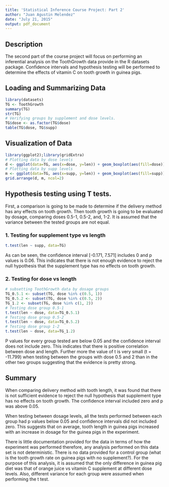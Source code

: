 ```yaml
---
title: 'Statistical Inference Course Project: Part 2'
author: "Juan Agustin Melendez"
date: "July 21, 2015"
output: pdf_document
---
```


## Description
The second part of the course project will focus on performing an inferential analysis on the ToothGrowth data provide in the R datasets package. Confidence intervals and hypothesis testing will be performed to determine the effects of vitamin C on tooth growth in guinea pigs.

## Loading and Summarizing Data

```r
library(datasets)
TG <- ToothGrowth
summary(TG)
str(TG)
# Verifying groups by supplement and dose levels. 
TG$dose <- as.factor(TG$dose) 
table(TG$dose, TG$supp)
```



## Visualization of Data

```r
library(ggplot2);library(gridExtra)
# Plotting data by dose levels
d <- ggplot(data=TG, aes(x=dose, y=len)) + geom_boxplot(aes(fill=dose))
# Plotting data by supp levels
m <- ggplot(data=TG, aes(x=supp, y=len)) + geom_boxplot(aes(fill=supp))
grid.arrange(d, m, ncol=2)
```

## Hypothesis testing using T tests. 
First, a comparison is going to be made to determine if the delivery method has any effects on tooth growth. Then tooth growth is going to be evaluated by dosage, comparing doses 0.5-1, 0.5-2, and, 1-2. It is assumed that the variance between the tested groups are not equal.

###  1. Testing for supplement type vs length

```r
t.test(len ~ supp, data=TG)
```

As can be seen, the confidence interval [-0.171, 7.571] includes 0 and p values is 0.06. This indicates that there is not enough evidence to reject the null hypothesis that the supplement type has no effects on tooth growth.

### 2. Testing for dose vs length

```r
# subsetting ToothGrowth data by dosage groups
TG_0.5.1 <- subset(TG, dose %in% c(0.5, 1))
TG_0.5.2 <- subset(TG, dose %in% c(0.5, 2))
TG_1.2 <- subset(TG, dose %in% c(1, 2))
# Testing dose group 0.5-1
t.test(len ~ dose, data=TG_0.5.1)
# Testing dose group 0.5-2
t.test(len ~ dose, data=TG_0.5.2)
# Testing dose group 1-2
t.test(len ~ dose, data=TG_1.2)
```

P values for every group tested are below 0.05 and the confidence interval does not include zero. This indicates that there is positive correlation between dose and length. Further more the value of t is very small (t = -11.799) when testing between the groups with dose 0.5 and 2 than in the other two groups suggesting that the evidence is pretty strong.  

## Summary
When comparing delivery method with tooth length, it was found that there is not sufficient evidence to reject the null hypothesis that supplement type has no effects on tooth growth. The confidence interval included zero and p was above 0.05.

When testing between dosage levels, all the tests performed between each group had p values below 0.05 and confidence intervals did not included zero. This suggests that on average, tooth length in guinea pigs increased with an increase in dosage for the guinea pigs in the experiment. 

There is little documentation provided for the data in terms of how the experiment was performed therefore, any analysis performed on this data set is not deterministic. There is no data provided for a control group (what is the tooth growth rate on guinea pigs with no supplement?). For the purpose of this analysis, it is assumed that the only difference in guinea pig diet was that of orange juice vs vitamin C supplement at different dose levels. Also, different variance for each group were assumed when performing the t test.  


